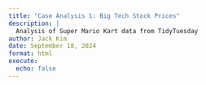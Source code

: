 ```yaml
---
title: "Case Analysis 1: Big Tech Stock Prices"
description: |
  Analysis of Super Mario Kart data from TidyTuesday
author: Jack Kim
date: September 18, 2024
format: html
execute:
  echo: false
---
```


```r

```

